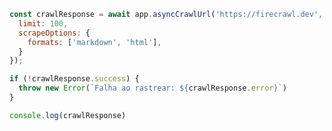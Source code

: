 ```js Node
const crawlResponse = await app.asyncCrawlUrl('https://firecrawl.dev', {
  limit: 100,
  scrapeOptions: {
    formats: ['markdown', 'html'],
  }
});

if (!crawlResponse.success) {
  throw new Error(`Falha ao rastrear: ${crawlResponse.error}`)
}

console.log(crawlResponse)
```
